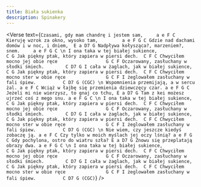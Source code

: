 ```yaml
---
title: Biała sukienka
description: Spinakery
---
```



<Verse
  text={`
Czasami, gdy mam chandrę i jestem sam,     a e F C
Kieruję wzrok za okno, wysoko tam,         a e F G C
Gdzie nad dachami domów i w noc, i dniem,  E a D7 G
Nadpływa kołysząca?, marzeniem?, snem.     a e F G C
\n
I ona taka w tej białej sukience,              C G
Jak piękny ptak, który zapiera w piersi dech.  C F C
Chwyciłem mocno jej obie ręce                  G C F
Oczarowany, zasłuchany w słodki śmiech.        C D7 G
I cała w żaglach, jak w białej sukience,       C G
Jak piękny ptak, który zapiera w piersi dech.  C F C
Chwyciłem mocno ster w obie ręce               G C F
I żeglowałem zasłuchany w fali śpiew.          C D7 G (CGC)
\n
Wspomnienia przemijają, a w sercu żal. a e F C
Wciąż w łajbę się przemienia dziewczęcy czar. a e F G C
Jeżeli mi nie wierzysz, to gnaj co tchu, E a D7 G
Tam z kei możesz ujrzeć coś z mego snu. a e F G C
\n
I ona taka w tej białej sukience,              C G
Jak piękny ptak, który zapiera w piersi dech.  C F C
Chwyciłem mocno jej obie ręce                  G C F
Oczarowany, zasłuchany w słodki śmiech.        C D7 G
I cała w żaglach, jak w białej sukience,       C G
Jak piękny ptak, który zapiera w piersi dech.  C F C
Chwyciłem mocno ster w obie ręce               G C F
I żeglowałem zasłuchany w fali śpiew.          C D7 G (CGC)
\n
Nie wiem, czy jeszcze kiedyś zobaczę ją. a e F C
Czy tylko w moich myślach jej oczy lśnią? a e F G C
Gdy pochylona, ostro do wiatru szła? E a D7 G
Znowu się przeplatają obrazy dwa. a e F G C
\n
I ona taka w tej białej sukience,              C G
Jak piękny ptak, który zapiera w piersi dech.  C F C
Chwyciłem mocno jej obie ręce                  G C F
Oczarowany, zasłuchany w słodki śmiech.        C D7 G
I cała w żaglach, jak w białej sukience,       C G
Jak piękny ptak, który zapiera w piersi dech.  C F C
Chwyciłem mocno ster w obie ręce               G C F
I żeglowałem zasłuchany w fali śpiew.          C D7 G (CGC)
`}
/>
